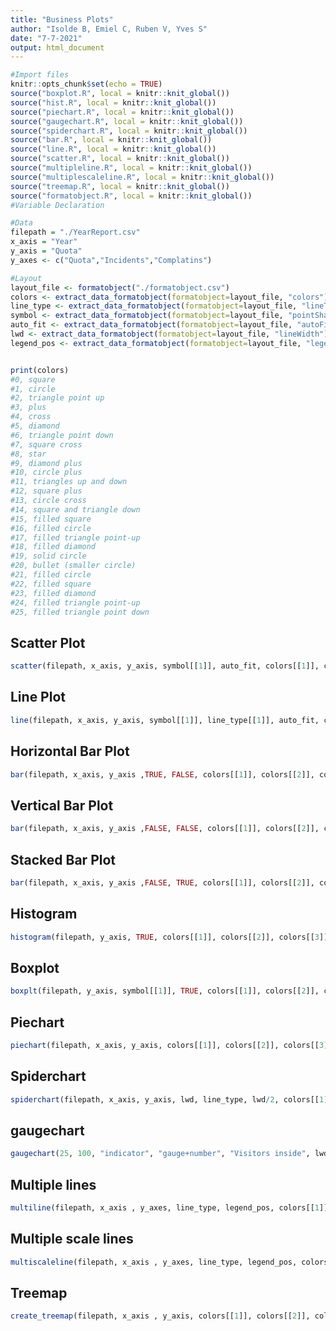```yaml
---
title: "Business Plots"
author: "Isolde B, Emiel C, Ruben V, Yves S"
date: "7-7-2021"
output: html_document
---
```


```r
#Import files
knitr::opts_chunk$set(echo = TRUE)
source("boxplot.R", local = knitr::knit_global())
source("hist.R", local = knitr::knit_global())
source("piechart.R", local = knitr::knit_global())
source("gaugechart.R", local = knitr::knit_global())
source("spiderchart.R", local = knitr::knit_global())
source("bar.R", local = knitr::knit_global())
source("line.R", local = knitr::knit_global())
source("scatter.R", local = knitr::knit_global())
source("multipleline.R", local = knitr::knit_global())
source("multiplescaleline.R", local = knitr::knit_global())
source("treemap.R", local = knitr::knit_global())
source("formatobject.R", local = knitr::knit_global())
#Variable Declaration

#Data
filepath = "./YearReport.csv"
x_axis = "Year"
y_axis = "Quota"
y_axes <- c("Quota","Incidents","Complatins")

#Layout
layout_file <- formatobject("./formatobject.csv")
colors <- extract_data_formatobject(formatobject=layout_file, "colors")
line_type <- extract_data_formatobject(formatobject=layout_file, "lineType")
symbol <- extract_data_formatobject(formatobject=layout_file, "pointShape")
auto_fit <- extract_data_formatobject(formatobject=layout_file, "autoFit")
lwd <- extract_data_formatobject(formatobject=layout_file, "lineWidth")
legend_pos <- extract_data_formatobject(formatobject=layout_file, "legendPosition")


print(colors)
#0, square
#1, circle
#2, triangle point up
#3, plus
#4, cross
#5, diamond
#6, triangle point down
#7, square cross
#8, star
#9, diamond plus
#10, circle plus
#11, triangles up and down
#12, square plus
#13, circle cross
#14, square and triangle down
#15, filled square
#16, filled circle
#17, filled triangle point-up
#18, filled diamond
#19, solid circle
#20, bullet (smaller circle)
#21, filled circle 
#22, filled square 
#23, filled diamond 
#24, filled triangle point-up 
#25, filled triangle point down 


```

## Scatter Plot
```r
scatter(filepath, x_axis, y_axis, symbol[[1]], auto_fit, colors[[1]], colors[[2]])
```

## Line Plot
```r
line(filepath, x_axis, y_axis, symbol[[1]], line_type[[1]], auto_fit, colors[[1]], colors[[2]])
```

## Horizontal Bar Plot
```r
bar(filepath, x_axis, y_axis ,TRUE, FALSE, colors[[1]], colors[[2]], colors[[3]], colors[[4]], colors[[5]], colors[[6]])
```

## Vertical Bar Plot
```r
bar(filepath, x_axis, y_axis ,FALSE, FALSE, colors[[1]], colors[[2]], colors[[3]], colors[[4]], colors[[5]], colors[[6]])
```

## Stacked Bar Plot
```r
bar(filepath, x_axis, y_axis ,FALSE, TRUE, colors[[1]], colors[[2]], colors[[3]], colors[[4]], colors[[5]], colors[[6]])
```

## Histogram
```r
histogram(filepath, y_axis, TRUE, colors[[1]], colors[[2]], colors[[3]], colors[[4]], colors[[5]], colors[[6]])
```

## Boxplot
```r
boxplt(filepath, y_axis, symbol[[1]], TRUE, colors[[1]], colors[[2]], colors[[3]], colors[[4]], colors[[5]], colors[[6]])
```

## Piechart
```r
piechart(filepath, x_axis, y_axis, colors[[1]], colors[[2]], colors[[3]], colors[[4]], colors[[5]], colors[[6]])
```

## Spiderchart
```r
spiderchart(filepath, x_axis, y_axis, lwd, line_type, lwd/2, colors[[1]], colors[[2]], colors[[3]], colors[[4]])
```

## gaugechart
```r
gaugechart(25, 100, "indicator", "gauge+number", "Visitors inside", lwd*4, lwd/2, lwd/2, lwd, lwd/2, "Arial", colors[[1]], colors[[2]], colors[[3]], colors[[4]], colors[[5]], colors[[6]])
```

## Multiple lines
```r
multiline(filepath, x_axis , y_axes, line_type, legend_pos, colors[[1]], colors[[2]], colors[[3]], colors[[4]], colors[[5]], colors[[6]])
```

## Multiple scale lines
```r
multiscaleline(filepath, x_axis , y_axes, line_type, legend_pos, colors[[1]], colors[[2]], colors[[3]], colors[[4]], colors[[5]], colors[[6]])
```

## Treemap
```r
create_treemap(filepath, x_axis , y_axis, colors[[1]], colors[[2]], colors[[3]], colors[[4]], colors[[5]], colors[[6]])
```
